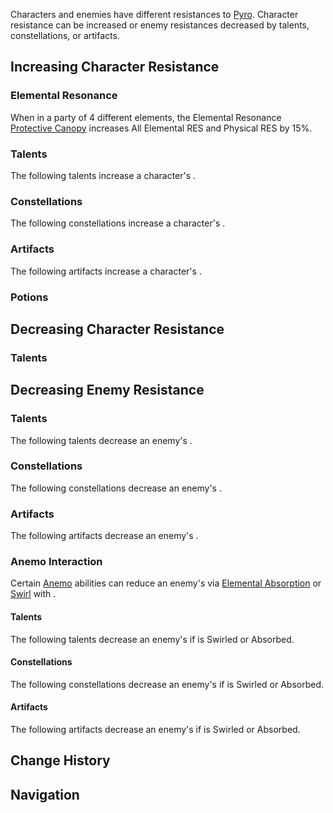 {{DISPLAYTITLE:Pyro Resistance}}
{{ResistanceTabs}}
{{See also|Pyro|Pyro Damage Bonus}}
{{Terminology Infobox
|title        = Pyro Resistance
|type         = Attributes
}}
Characters and enemies have different resistances to [[Pyro]]. Character resistance can be increased or enemy resistances decreased by talents, constellations, or artifacts.

==Increasing Character Resistance==
===Elemental Resonance===
{{Main|Elemental Resonance}}
When in a party of 4 different elements, the Elemental Resonance [[Protective Canopy]] increases All Elemental RES and Physical RES by 15%.

===Talents===
The following talents increase a character's {{Color|Pyro|Pyro RES}}.
{{Talents by Category Table|Pyro RES Increase Talents}}

===Constellations===
The following constellations increase a character's {{Color|Pyro|Pyro RES}}.
{{Constellations by Category Table|Pyro RES Increase Constellations}}

===Artifacts===
The following artifacts increase a character's {{Color|Pyro|Pyro RES}}.

{{Artifacts by Category Table|Pyro RES Increase Artifacts}}

===Potions===
{{Food by Category Table|Pyro RES Dishes}}

==Decreasing Character Resistance==
===Talents===
{{Talents by Category Table|Pyro RES Decrease Talents}}

==Decreasing Enemy Resistance==
===Talents===
The following talents decrease an enemy's {{Color|Pyro|Pyro RES}}.
{{Talents by Category Table|Pyro RES Reduction Talents}}

===Constellations===
The following constellations decrease an enemy's {{Color|Pyro|Pyro RES}}.
{{Constellations by Category Table|Pyro RES Reduction Constellations}}

===Artifacts===
The following artifacts decrease an enemy's {{Color|Pyro|Pyro RES}}.
{{Artifacts by Category Table|Pyro RES Reduction Artifacts}}

===Anemo Interaction===
Certain [[Anemo]] abilities can reduce an enemy's {{Color|Pyro RES}} via [[Elemental Absorption]] or [[Swirl]] with {{Pyro}}.

====Talents====
The following talents decrease an enemy's {{Color|Pyro RES}} if {{Pyro}} is Swirled or Absorbed.
{{Talents by Category Table|Anemo Interaction Dependent RES Reduction Talents}}

====Constellations====
The following constellations decrease an enemy's {{Color|Pyro RES}} if {{Pyro}} is Swirled or Absorbed.
{{Constellations by Category Table|Anemo Interaction Dependent RES Reduction Constellations}}

====Artifacts====
The following artifacts decrease an enemy's {{Color|Pyro RES}} if {{Pyro}} is Swirled or Absorbed.
<br />{{Artifacts by Category Table|Anemo Interaction Dependent RES Reduction Artifacts}}

==Change History==
{{Change History|1.0}}

==Navigation==
{{Attribute Navbox}}